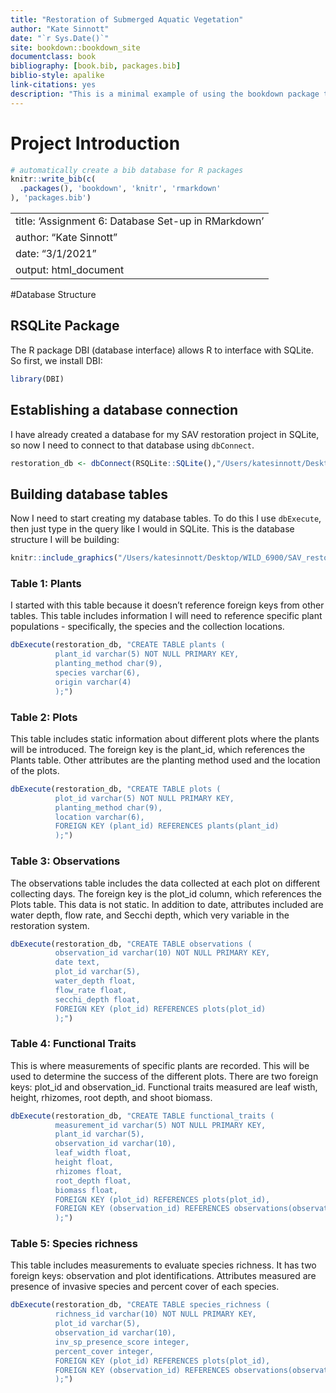 ```yaml
--- 
title: "Restoration of Submerged Aquatic Vegetation"
author: "Kate Sinnott"
date: "`r Sys.Date()`"
site: bookdown::bookdown_site
documentclass: book
bibliography: [book.bib, packages.bib]
biblio-style: apalike
link-citations: yes
description: "This is a minimal example of using the bookdown package to write a book. The output format for this example is bookdown::gitbook."
---
```


# Project Introduction


```r
# automatically create a bib database for R packages
knitr::write_bib(c(
  .packages(), 'bookdown', 'knitr', 'rmarkdown'
), 'packages.bib')
```

<!--chapter:end:index.Rmd-->

---
title: 'Assignment 6: Database Set-up in RMarkdown'
author: "Kate Sinnott"
date: "3/1/2021"
output: html_document
---
#Database Structure

## RSQLite Package
The R package DBI (database interface) allows R to interface with SQLite. So first, 
we install DBI: 
```r
library(DBI)
```


## Establishing a database connection
I have already created a database for my SAV restoration project in SQLite, 
so now I need to connect to that database using `dbConnect`.
```r
restoration_db <- dbConnect(RSQLite::SQLite(),"/Users/katesinnott/Desktop/WILD_6900/SAV_restoration/SAV_restoration.db")
```

## Building database tables
Now I need to start creating my database tables. To do this I use `dbExecute`, then 
just type in the query like I would in SQLite. This is the database structure I will
be building: 

```r
knitr::include_graphics("/Users/katesinnott/Desktop/WILD_6900/SAV_restoration/Screen Shot 2021-03-01 at 7.28.09 PM.png")
```

### Table 1: Plants 
I started with this table because it doesn't reference foreign keys from other tables. This table includes information I will need to reference specific plant populations - 
specifically, the species and the collection locations. 
```r
dbExecute(restoration_db, "CREATE TABLE plants (
          plant_id varchar(5) NOT NULL PRIMARY KEY,
          planting_method char(9),
          species varchar(6),
          origin varchar(4)
          );")

```

### Table 2: Plots
This table includes static information about different plots where the plants will be introduced. The foreign key is the plant_id, which references the Plants table. Other attributes are the planting method used and the location of the plots. 
```r
dbExecute(restoration_db, "CREATE TABLE plots (
          plot_id varchar(5) NOT NULL PRIMARY KEY,
          planting_method char(9),
          location varchar(6), 
          FOREIGN KEY (plant_id) REFERENCES plants(plant_id)
          );")

```
### Table 3: Observations
The observations table includes the data collected at each plot on different collecting days. The foreign key is the plot_id column, which references the Plots table. This data is not static. In addition to date, attributes included are water depth, flow rate, and Secchi depth, which very variable in the restoration system. 
```r
dbExecute(restoration_db, "CREATE TABLE observations (
          observation_id varchar(10) NOT NULL PRIMARY KEY,
          date text,
          plot_id varchar(5), 
          water_depth float, 
          flow_rate float,
          secchi_depth float,
          FOREIGN KEY (plot_id) REFERENCES plots(plot_id)
          );")
```

### Table 4: Functional Traits
This is where measurements of specific plants are recorded. This will be used to determine the success of the different plots. There are two foreign keys: plot_id and observation_id. Functional traits measured are leaf wisth, height, rhizomes, root depth, and shoot biomass. 
```r
dbExecute(restoration_db, "CREATE TABLE functional_traits (
          measurement_id varchar(5) NOT NULL PRIMARY KEY,
          plant_id varchar(5),
          observation_id varchar(10), 
          leaf_width float, 
          height float, 
          rhizomes float, 
          root_depth float,
          biomass float, 
          FOREIGN KEY (plot_id) REFERENCES plots(plot_id),
          FOREIGN KEY (observation_id) REFERENCES observations(observation_id)
          );")
```

### Table 5: Species richness
This table includes measurements to evaluate species richness. It has two foreign keys: observation and plot identifications. Attributes measured are presence of invasive species and percent cover of each species. 
```r
dbExecute(restoration_db, "CREATE TABLE species_richness (
          richness_id varchar(10) NOT NULL PRIMARY KEY,
          plot_id varchar(5),
          observation_id varchar(10),
          inv_sp_presence_score integer, 
          percent_cover integer,
          FOREIGN KEY (plot_id) REFERENCES plots(plot_id),
          FOREIGN KEY (observation_id) REFERENCES observations(observation_id)
          );")
```

<!--chapter:end:database_setup.Rmd-->


